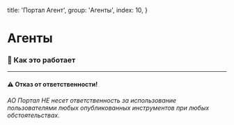 
  title: 'Портал Агент',
  group: 'Агенты',
  index: 10,
}

# Агенты
### 🚗 Как это работает 


---

#### ⚠️ Отказ от ответственности!
###### АО Портал НЕ несет ответственность за использование пользователями любых опубликованных инструментов при любых обстоятельствах.

